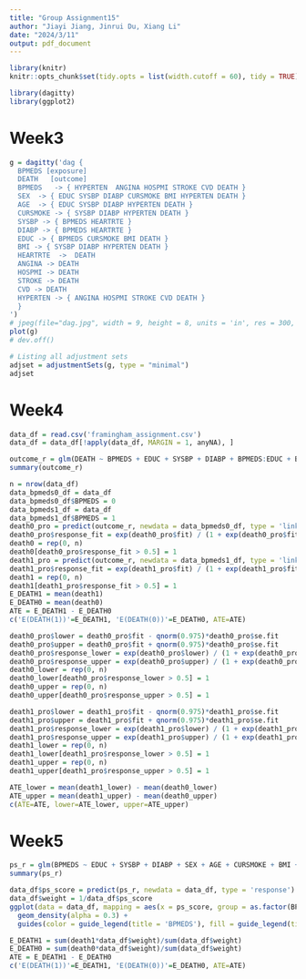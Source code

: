 ```yaml
---
title: "Group Assignment15"
author: "Jiayi Jiang, Jinrui Du, Xiang Li"
date: "2024/3/11"
output: pdf_document
---
```

```r
library(knitr)
knitr::opts_chunk$set(tidy.opts = list(width.cutoff = 60), tidy = TRUE)
```
```r
library(dagitty)
library(ggplot2)
```
# Week3
```r
g = dagitty('dag {
  BPMEDS [exposure]
  DEATH   [outcome]
  BPMEDS   -> { HYPERTEN  ANGINA HOSPMI STROKE CVD DEATH }
  SEX  -> { EDUC SYSBP DIABP CURSMOKE BMI HYPERTEN DEATH }
  AGE  -> { EDUC SYSBP DIABP HYPERTEN DEATH }
  CURSMOKE -> { SYSBP DIABP HYPERTEN DEATH }
  SYSBP -> { BPMEDS HEARTRTE }
  DIABP -> { BPMEDS HEARTRTE }
  EDUC -> { BPMEDS CURSMOKE BMI DEATH }
  BMI -> { SYSBP DIABP HYPERTEN DEATH }
  HEARTRTE  ->  DEATH
  ANGINA -> DEATH
  HOSPMI -> DEATH
  STROKE -> DEATH
  CVD -> DEATH
  HYPERTEN -> { ANGINA HOSPMI STROKE CVD DEATH }
  }
')
# jpeg(file="dag.jpg", width = 9, height = 8, units = 'in', res = 300, quality = 100)
plot(g)
# dev.off()
```
```r
# Listing all adjustment sets
adjset = adjustmentSets(g, type = "minimal")
adjset
```
# Week4
```r
data_df = read.csv('framingham_assignment.csv')
data_df = data_df[!apply(data_df, MARGIN = 1, anyNA), ]
```
```r
outcome_r = glm(DEATH ~ BPMEDS + EDUC + SYSBP + DIABP + BPMEDS:EDUC + BPMEDS:SYSBP + BPMEDS:DIABP + SEX + AGE + CURSMOKE + BMI + HEARTRTE, data = data_df, family = 'binomial')
summary(outcome_r)
```
```r
n = nrow(data_df)
data_bpmeds0_df = data_df
data_bpmeds0_df$BPMEDS = 0
data_bpmeds1_df = data_df
data_bpmeds1_df$BPMEDS = 1
death0_pro = predict(outcome_r, newdata = data_bpmeds0_df, type = 'link', interval = 'confidence', se.fit = TRUE)
death0_pro$response_fit = exp(death0_pro$fit) / (1 + exp(death0_pro$fit))
death0 = rep(0, n)
death0[death0_pro$response_fit > 0.5] = 1
death1_pro = predict(outcome_r, newdata = data_bpmeds1_df, type = 'link', interval = 'confidence', se.fit = TRUE)
death1_pro$response_fit = exp(death1_pro$fit) / (1 + exp(death1_pro$fit))
death1 = rep(0, n)
death1[death1_pro$response_fit > 0.5] = 1
E_DEATH1 = mean(death1)
E_DEATH0 = mean(death0)
ATE = E_DEATH1 - E_DEATH0
c('E(DEATH(1))'=E_DEATH1, 'E(DEATH(0))'=E_DEATH0, ATE=ATE)
```
```r
death0_pro$lower = death0_pro$fit - qnorm(0.975)*death0_pro$se.fit
death0_pro$upper = death0_pro$fit + qnorm(0.975)*death0_pro$se.fit
death0_pro$response_lower = exp(death0_pro$lower) / (1 + exp(death0_pro$lower))
death0_pro$response_upper = exp(death0_pro$upper) / (1 + exp(death0_pro$upper))
death0_lower = rep(0, n)
death0_lower[death0_pro$response_lower > 0.5] = 1
death0_upper = rep(0, n)
death0_upper[death0_pro$response_upper > 0.5] = 1

death1_pro$lower = death1_pro$fit - qnorm(0.975)*death1_pro$se.fit
death1_pro$upper = death1_pro$fit + qnorm(0.975)*death1_pro$se.fit
death1_pro$response_lower = exp(death1_pro$lower) / (1 + exp(death1_pro$lower))
death1_pro$response_upper = exp(death1_pro$upper) / (1 + exp(death1_pro$upper))
death1_lower = rep(0, n)
death1_lower[death1_pro$response_lower > 0.5] = 1
death1_upper = rep(0, n)
death1_upper[death1_pro$response_upper > 0.5] = 1

ATE_lower = mean(death1_lower) - mean(death0_lower)
ATE_upper = mean(death1_upper) - mean(death0_upper)
c(ATE=ATE, lower=ATE_lower, upper=ATE_upper)
```
# Week5
```r
ps_r = glm(BPMEDS ~ EDUC + SYSBP + DIABP + SEX + AGE + CURSMOKE + BMI + HEARTRTE, data = data_df, family = 'binomial')
summary(ps_r)
```
```r
data_df$ps_score = predict(ps_r, newdata = data_df, type = 'response')
data_df$weight = 1/data_df$ps_score
ggplot(data = data_df, mapping = aes(x = ps_score, group = as.factor(BPMEDS), color = as.factor(BPMEDS), fill = as.factor(BPMEDS))) +
  geom_density(alpha = 0.3) +
  guides(color = guide_legend(title = 'BPMEDS'), fill = guide_legend(title = 'BPMEDS'))
```
```r
E_DEATH1 = sum(death1*data_df$weight)/sum(data_df$weight)
E_DEATH0 = sum(death0*data_df$weight)/sum(data_df$weight)
ATE = E_DEATH1 - E_DEATH0
c('E(DEATH(1))'=E_DEATH1, 'E(DEATH(0))'=E_DEATH0, ATE=ATE)
```
